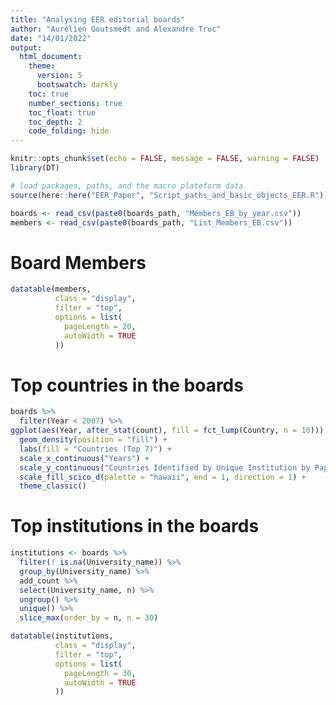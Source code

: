 ```yaml
---
title: "Analysing EER editorial boards"
author: "Aurélien Goutsmedt and Alexandre Truc"
date: "14/01/2022"
output: 
  html_document:
    theme: 
      version: 5
      bootswatch: darkly
    toc: true
    number_sections: true
    toc_float: true
    toc_depth: 2
    code_folding: hide
---
```


```r
knitr::opts_chunk$set(echo = FALSE, message = FALSE, warning = FALSE)
library(DT)
```

```r
# load packages, paths, and the macro plateform data
source(here::here("EER_Paper", "Script_paths_and_basic_objects_EER.R"))

boards <- read_csv(paste0(boards_path, "Members_EB_by_year.csv"))
members <- read_csv(paste0(boards_path, "List_Members_EB.csv"))

```

# Board Members
```r
datatable(members, 
          class = "display",
          filter = "top",
          options = list(
            pageLength = 20,
            autoWidth = TRUE
          ))
```

# Top countries in the boards

```r
boards %>% 
  filter(Year < 2007) %>% 
ggplot(aes(Year, after_stat(count), fill = fct_lump(Country, n = 10))) +
  geom_density(position = "fill") +
  labs(fill = "Countries (Top 7)") +
  scale_x_continuous("Years") +
  scale_y_continuous("Countries Identified by Unique Institution by Paper") +
  scale_fill_scico_d(palette = "hawaii", end = 1, direction = 1) +
  theme_classic()
```

# Top institutions in the boards

```r
institutions <- boards %>% 
  filter(! is.na(University_name)) %>% 
  group_by(University_name) %>% 
  add_count %>% 
  select(University_name, n) %>% 
  ungroup() %>% 
  unique() %>% 
  slice_max(order_by = n, n = 30)

datatable(institutions, 
          class = "display",
          filter = "top",
          options = list(
            pageLength = 30,
            autoWidth = TRUE
          ))
```



